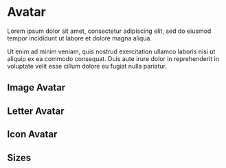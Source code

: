 

<Meta of={AvatarStories} />

# Avatar

Lorem ipsum dolor sit amet, consectetur adipiscing elit, sed do eiusmod tempor incididunt ut labore et dolore magna aliqua.

Ut enim ad minim veniam, quis nostrud exercitation ullamco laboris nisi ut aliquip ex ea commodo consequat. Duis aute irure dolor in reprehenderit in voluptate velit esse cillum dolore eu fugiat nulla pariatur.

<Canvas of={AvatarStories.Default} />

<ArgTypes of={AvatarStories} />

<Controls of={AvatarStories.Default} />

## Image Avatar

<Canvas of={AvatarStories.ImageAvatar} />

## Letter Avatar

<Canvas of={AvatarStories.LetterAvatar} />

## Icon Avatar

<Canvas of={AvatarStories.IconAvatar} />

## Sizes

<Canvas of={AvatarStories.Sizes} />
